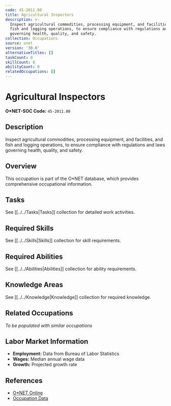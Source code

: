 ```yaml
---
code: 45-2011.00
title: Agricultural Inspectors
description: >-
  Inspect agricultural commodities, processing equipment, and facilities, and
  fish and logging operations, to ensure compliance with regulations and laws
  governing health, quality, and safety.
collection: Occupations
source: onet
version: '30.0'
alternativeTitles: []
taskCount: 0
skillCount: 0
abilityCount: 0
relatedOccupations: []
---
```

# Agricultural Inspectors

**O*NET-SOC Code:** `45-2011.00`

## Description

Inspect agricultural commodities, processing equipment, and facilities, and fish and logging operations, to ensure compliance with regulations and laws governing health, quality, and safety.

## Overview

This occupation is part of the O*NET database, which provides comprehensive occupational information.

## Tasks

See [[../../Tasks|Tasks]] collection for detailed work activities.

## Required Skills

See [[../../Skills|Skills]] collection for skill requirements.

## Required Abilities

See [[../../Abilities|Abilities]] collection for ability requirements.

## Knowledge Areas

See [[../../Knowledge|Knowledge]] collection for required knowledge.

## Related Occupations

*To be populated with similar occupations*

## Labor Market Information

- **Employment:** Data from Bureau of Labor Statistics
- **Wages:** Median annual wage data
- **Growth:** Projected growth rate

## References

- [O*NET Online](https://www.onetonline.org/link/summary/45-2011.00)
- [Occupation Data](https://www.onetcenter.org/)
